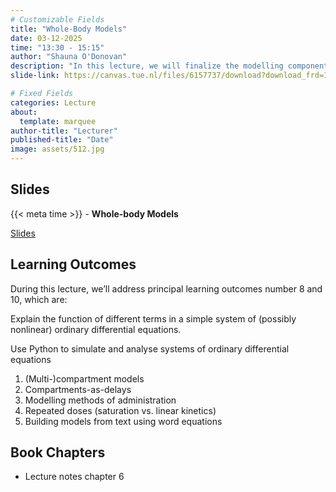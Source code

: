 ```yaml
---
# Customizable Fields
title: "Whole-Body Models"
date: 03-12-2025
time: "13:30 - 15:15"
author: "Shauna O'Donovan"
description: "In this lecture, we will finalize the modelling component of the course by discussing whole-body models. We will cover multi-compartment models, compartments-as-delays, modelling methods of administration, repeated doses, and building models from text using word equations."
slide-link: https://canvas.tue.nl/files/6157737/download?download_frd=1

# Fixed Fields
categories: Lecture
about:
  template: marquee
author-title: "Lecturer"
published-title: "Date"
image: assets/512.jpg
---
```


## Slides
::: slide-deck
{{< meta time >}} - **Whole-body Models**

::: slides
[Slides]({{< meta slide-link >}})
:::
:::

## Learning Outcomes
During this lecture, we'll address principal learning outcomes number 8 and 10, which are:

::: {.callout-important title="Principal Learning Outcome 8"}
Explain the function of different terms in a simple system of (possibly nonlinear) ordinary differential equations.
:::

::: {.callout-important title="Principal Learning Outcome 10"}
Use Python to simulate and analyse systems of ordinary differential equations
:::

1. (Multi-)compartment models
2. Compartments-as-delays
3. Modelling methods of administration
4. Repeated doses (saturation vs. linear kinetics)
5. Building models from text using word equations

## Book Chapters
- Lecture notes chapter 6
